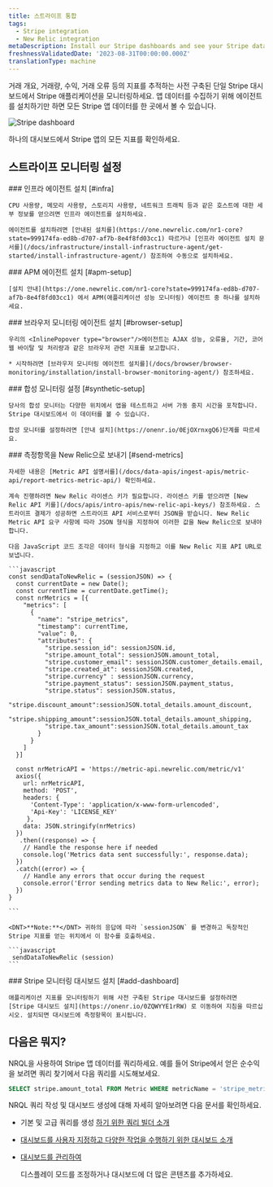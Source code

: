 ```yaml
---
title: 스트라이프 통합
tags:
  - Stripe integration
  - New Relic integration
metaDescription: Install our Stripe dashboards and see your Stripe data in New Relic.
freshnessValidatedDate: '2023-08-31T00:00:00.000Z'
translationType: machine
---
```



거래 개요, 거래량, 수익, 거래 오류 등의 지표를 추적하는 사전 구축된 단일 Stripe 대시보드에서 Stripe 애플리케이션을 모니터링하세요. 앱 데이터를 수집하기 위해 에이전트를 설치하기만 하면 모든 Stripe 앱 데이터를 한 곳에서 볼 수 있습니다.

<img
  title="Stripe"
  alt="Stripe dashboard"
  src={infrastructureStripeDashboard}
/>

<figcaption>
  하나의 대시보드에서 Stripe 앱의 모든 지표를 확인하세요.
</figcaption>

## 스트라이프 모니터링 설정

<Steps>
  <Step>
    ### 인프라 에이전트 설치 [#infra]

    CPU 사용량, 메모리 사용량, 스토리지 사용량, 네트워크 트래픽 등과 같은 호스트에 대한 세부 정보를 얻으려면 인프라 에이전트를 설치하세요.

    에이전트를 설치하려면 [안내된 설치를](https://one.newrelic.com/nr1-core?state=999174fa-ed8b-d707-af7b-8e4f8fd03cc1) 따르거나 [인프라 에이전트 설치 문서를](/docs/infrastructure/install-infrastructure-agent/get-started/install-infrastructure-agent/) 참조하여 수동으로 설치하세요.
  </Step>

  <Step>
    ### APM 에이전트 설치 [#apm-setup]

    [설치 안내](https://one.newrelic.com/nr1-core?state=999174fa-ed8b-d707-af7b-8e4f8fd03cc1) 에서 APM(애플리케이션 성능 모니터링) 에이전트 중 하나를 설치하세요.
  </Step>

  <Step>
    ### 브라우저 모니터링 에이전트 설치 [#browser-setup]

    우리의 <InlinePopover type="browser"/>에이전트는 AJAX 성능, 오류율, 기간, 코어 웹 바이탈 및 처리량과 같은 브라우저 관련 지표를 보고합니다.

    * 시작하려면 [브라우저 모니터링 에이전트 설치를](/docs/browser/browser-monitoring/installation/install-browser-monitoring-agent/) 참조하세요.
  </Step>

  <Step>
    ### 합성 모니터링 설정 [#synthetic-setup]

    당사의 합성 모니터는 다양한 위치에서 앱을 테스트하고 서버 가동 중지 시간을 포착합니다. Stripe 대시보드에서 이 데이터를 볼 수 있습니다.

    합성 모니터를 설정하려면 [안내 설치](https://onenr.io/0EjOXrnxgQ6)단계를 따르세요.
  </Step>

  <Step>
    ### 측정항목을 New Relic으로 보내기 [#send-metrics]

    자세한 내용은 [Metric API 설명서를](/docs/data-apis/ingest-apis/metric-api/report-metrics-metric-api/) 확인하세요.

    계속 진행하려면 New Relic 라이센스 키가 필요합니다. 라이센스 키를 얻으려면 [New Relic API 키를](/docs/apis/intro-apis/new-relic-api-keys/) 참조하세요. 스트라이프 결제가 성공하면 스트라이프 API 서비스로부터 JSON을 받습니다. New Relic Metric API 요구 사항에 따라 JSON 형식을 지정하여 이러한 값을 New Relic으로 보내야 합니다.

    다음 JavaScript 코드 조각은 데이터 형식을 지정하고 이를 New Relic 지표 API URL로 보냅니다.

    ```javascript
    const sendDataToNewRelic = (sessionJSON) => {
      const currentDate = new Date();
      const currentTime = currentDate.getTime();
      const nrMetrics = [{
        "metrics": [
          {
            "name": "stripe_metrics",
            "timestamp": currentTime,
            "value": 0,
            "attributes": {
              "stripe.session_id": sessionJSON.id,
              "stripe.amount_total": sessionJSON.amount_total,
              "stripe.customer_email": sessionJSON.customer_details.email,
              "stripe.created_at": sessionJSON.created,
              "stripe.currency" : sessionJSON.currency,
              "stripe.payment_status": sessionJSON.payment_status,
              "stripe.status": sessionJSON.status,
              "stripe.discount_amount":sessionJSON.total_details.amount_discount,
              "stripe.shipping_amount":sessionJSON.total_details.amount_shipping,
              "stripe.tax_amount":sessionJSON.total_details.amount_tax
            }
          }
        ]
      }]

      const nrMetricAPI = 'https://metric-api.newrelic.com/metric/v1'
      axios({
        url: nrMetricAPI,
        method: 'POST',
        headers: {
          'Content-Type': 'application/x-www-form-urlencoded',
          'Api-Key': 'LICENSE_KEY'
         },
        data: JSON.stringify(nrMetrics)
      })
       .then((response) => {
        // Handle the response here if needed
        console.log('Metrics data sent successfully:', response.data);
      })
      .catch((error) => {
        // Handle any errors that occur during the request
        console.error('Error sending metrics data to New Relic:', error);
      })
    }

    ```

    <DNT>**Note:**</DNT> 귀하의 응답에 따라 `sessionJSON` 를 변경하고 독창적인 Stripe 지표를 얻는 위치에서 이 함수를 호출하세요.

    ```javascript
     sendDataToNewRelic (session)
    ```
  </Step>

  <Step>
    ### Stripe 모니터링 대시보드 설치 [#add-dashboard]

    애플리케이션 지표를 모니터링하기 위해 사전 구축된 Stripe 대시보드를 설정하려면 [Stripe 대시보드 설치](https://onenr.io/0ZQWYYE1rRW) 로 이동하여 지침을 따르십시오. 설치되면 대시보드에 측정항목이 표시됩니다.
  </Step>
</Steps>

## 다음은 뭐지?

NRQL을 사용하여 Stripe 앱 데이터를 쿼리하세요. 예를 들어 Stripe에서 얻은 순수익을 보려면 쿼리 찾기에서 다음 쿼리를 시도해보세요.

```sql
SELECT stripe.amount_total FROM Metric WHERE metricName = 'stripe_metrics'
```

NRQL 쿼리 작성 및 대시보드 생성에 대해 자세히 알아보려면 다음 문서를 확인하세요.

* 기본 및 고급 쿼리를 생성 [하기 위한 쿼리 빌더 소개](/docs/query-your-data/explore-query-data/query-builder/introduction-query-builder)

* [대시보드를 사용자 지정하고 다양한 작업을 수행하기 위한 대시보드 소개](/docs/query-your-data/explore-query-data/dashboards/introduction-dashboards)

* [대시보드를 관리하여](/docs/query-your-data/explore-query-data/dashboards/manage-your-dashboard)

  <InlinePopover type="dashboards"/>

  디스플레이 모드를 조정하거나 대시보드에 더 많은 콘텐츠를 추가하세요.